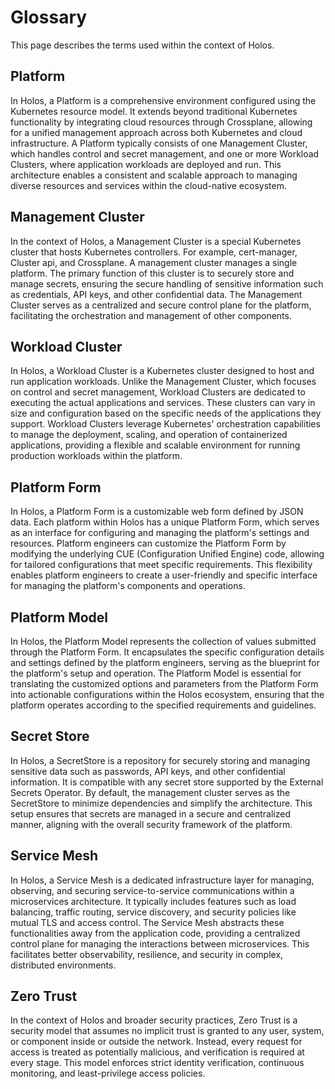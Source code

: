 # Glossary

This page describes the terms used within the context of Holos.

## Platform

In Holos, a Platform is a comprehensive environment configured using the
Kubernetes resource model. It extends beyond traditional Kubernetes
functionality by integrating cloud resources through Crossplane, allowing for a
unified management approach across both Kubernetes and cloud infrastructure. A
Platform typically consists of one Management Cluster, which handles control and
secret management, and one or more Workload Clusters, where application
workloads are deployed and run. This architecture enables a consistent and
scalable approach to managing diverse resources and services within the
cloud-native ecosystem.

## Management Cluster

In the context of Holos, a Management Cluster is a special Kubernetes cluster
that hosts Kubernetes controllers.  For example, cert-manager, Cluster api, and
Crossplane.  A management cluster manages a single platform.  The primary
function of this cluster is to securely store and manage secrets, ensuring the
secure handling of sensitive information such as credentials, API keys, and
other confidential data. The Management Cluster serves as a centralized and
secure control plane for the platform, facilitating the orchestration and
management of other components.

## Workload Cluster

In Holos, a Workload Cluster is a Kubernetes cluster designed to host and run
application workloads. Unlike the Management Cluster, which focuses on control
and secret management, Workload Clusters are dedicated to executing the actual
applications and services. These clusters can vary in size and configuration
based on the specific needs of the applications they support. Workload Clusters
leverage Kubernetes' orchestration capabilities to manage the deployment,
scaling, and operation of containerized applications, providing a flexible and
scalable environment for running production workloads within the platform.

## Platform Form

In Holos, a Platform Form is a customizable web form defined by JSON data. Each
platform within Holos has a unique Platform Form, which serves as an interface
for configuring and managing the platform's settings and resources. Platform
engineers can customize the Platform Form by modifying the underlying CUE
(Configuration Unified Engine) code, allowing for tailored configurations that
meet specific requirements. This flexibility enables platform engineers to
create a user-friendly and specific interface for managing the platform's
components and operations.

## Platform Model

In Holos, the Platform Model represents the collection of values submitted
through the Platform Form. It encapsulates the specific configuration details
and settings defined by the platform engineers, serving as the blueprint for the
platform's setup and operation. The Platform Model is essential for translating
the customized options and parameters from the Platform Form into actionable
configurations within the Holos ecosystem, ensuring that the platform operates
according to the specified requirements and guidelines.

## Secret Store

In Holos, a SecretStore is a repository for securely storing and managing
sensitive data such as passwords, API keys, and other confidential information.
It is compatible with any secret store supported by the External Secrets
Operator. By default, the management cluster serves as the SecretStore to
minimize dependencies and simplify the architecture. This setup ensures that
secrets are managed in a secure and centralized manner, aligning with the
overall security framework of the platform.

## Service Mesh

In Holos, a Service Mesh is a dedicated infrastructure layer for managing,
observing, and securing service-to-service communications within a microservices
architecture. It typically includes features such as load balancing, traffic
routing, service discovery, and security policies like mutual TLS and access
control. The Service Mesh abstracts these functionalities away from the
application code, providing a centralized control plane for managing the
interactions between microservices. This facilitates better observability,
resilience, and security in complex, distributed environments.

## Zero Trust

In the context of Holos and broader security practices, Zero Trust is a security
model that assumes no implicit trust is granted to any user, system, or
component inside or outside the network. Instead, every request for access is
treated as potentially malicious, and verification is required at every stage.
This model enforces strict identity verification, continuous monitoring, and
least-privilege access policies.
